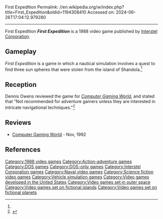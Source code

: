 First Expedition
Permalink: //en.wikipedia.org/w/index.php?title=First_Expedition&oldid=1194308410
Accessed on: 2024-06-26T17:04:12.979280



------
First Expedition
{{Short description|1988 simulation video game}} 
{{Infobox video game
| collapsible = 
| state = 
| italic title = 
| title = First Expedition
| image = First Expedition cover.jpg
| alt = 
| caption = 
| developer = 
| publisher = [[Interstel Corporation]]
| series = 
| engine = 
| platforms = [[DOS]]
| released = 1988
| genre = Simulation
| modes = 
}}
'''''First Expedition''''' is a 1988 video game published by [[Interstel Corporation]].

==Gameplay==
''First Expedition'' is a game in which a nautical simulation involves a quest to find three sun spheres that were stolen from the island of Shandola.<ref name="CGW53"/>

==Reception==
Dennis Owens reviewed the game for ''[[Computer Gaming World]]'', and stated that "Not recommended for adventure gamers unless they are interested in intricate navigational techniques."<ref name="CGW53">{{cite magazine |last=Owens |first=Dennis |title=Longing for Shandola: Interstel's "First Expedition" |magazine=Computer Gaming World |date=November 1988 |volume=1 |issue=53 |pages=22, 61}}</ref>

==Reviews==
*[[Computer Gaming World]] - Nov, 1992

==References==
{{reflist}}

[[Category:1988 video games]]
[[Category:Action-adventure games]]
[[Category:DOS games]]
[[Category:DOS-only games]]
[[Category:Interstel Corporation games]]
[[Category:Naval video games]]
[[Category:Science fiction video games]]
[[Category:Vehicle simulation games]]
[[Category:Video games developed in the United States]]
[[Category:Video games set in outer space]]
[[Category:Video games set on fictional islands]]
[[Category:Video games set on fictional planets]]
